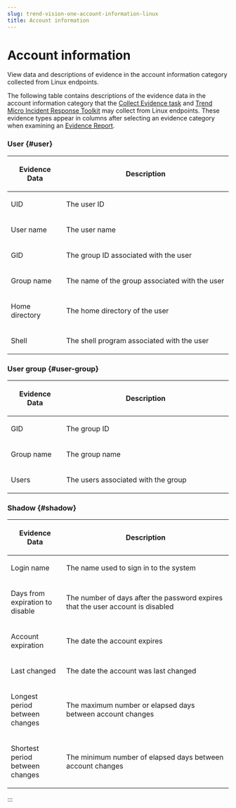 ```yaml
---
slug: trend-vision-one-account-information-linux
title: Account information
---
```

# Account information

View data and descriptions of evidence in the account information category collected from Linux endpoints.

The following table contains descriptions of the evidence data in the account information category that the [Collect Evidence task](collect-evidence-task.mdx) and [Trend Micro Incident Response Toolkit](manual-evidence-collection.mdx) may collect from Linux endpoints. These evidence types appear in columns after selecting an evidence category when examining an [Evidence Report](evidence-report.mdx).

### User {#user}

<table>
<colgroup>
<col style="width: 25%" />
<col style="width: 75%" />
</colgroup>
<thead>
<tr>
<th><p>Evidence Data</p></th>
<th><p>Description</p></th>
</tr>
</thead>
<tbody>
<tr>
<td><p>UID</p></td>
<td><p>The user ID</p></td>
</tr>
<tr>
<td><p>User name</p></td>
<td><p>The user name</p></td>
</tr>
<tr>
<td><p>GID</p></td>
<td><p>The group ID associated with the user</p></td>
</tr>
<tr>
<td><p>Group name</p></td>
<td><p>The name of the group associated with the user</p></td>
</tr>
<tr>
<td><p>Home directory</p></td>
<td><p>The home directory of the user</p></td>
</tr>
<tr>
<td><p>Shell</p></td>
<td><p>The shell program associated with the user</p></td>
</tr>
</tbody>
</table>

### User group {#user-group}

<table>
<colgroup>
<col style="width: 25%" />
<col style="width: 75%" />
</colgroup>
<thead>
<tr>
<th><p>Evidence Data</p></th>
<th><p>Description</p></th>
</tr>
</thead>
<tbody>
<tr>
<td><p>GID</p></td>
<td><p>The group ID</p></td>
</tr>
<tr>
<td><p>Group name</p></td>
<td><p>The group name</p></td>
</tr>
<tr>
<td><p>Users</p></td>
<td><p>The users associated with the group</p></td>
</tr>
</tbody>
</table>

### Shadow {#shadow}

<table>
<colgroup>
<col style="width: 25%" />
<col style="width: 75%" />
</colgroup>
<thead>
<tr>
<th><p>Evidence Data</p></th>
<th><p>Description</p></th>
</tr>
</thead>
<tbody>
<tr>
<td><p>Login name</p></td>
<td><p>The name used to sign in to the system</p></td>
</tr>
<tr>
<td><p>Days from expiration to disable</p></td>
<td><p>The number of days after the password expires that the user account is disabled</p></td>
</tr>
<tr>
<td><p>Account expiration</p></td>
<td><p>The date the account expires</p></td>
</tr>
<tr>
<td><p>Last changed</p></td>
<td><p>The date the account was last changed</p></td>
</tr>
<tr>
<td><p>Longest period between changes</p></td>
<td><p>The maximum number or elapsed days between account changes</p></td>
</tr>
<tr>
<td><p>Shortest period between changes</p></td>
<td><p>The minimum number of elapsed days between account changes</p></td>
</tr>
</tbody>
</table>
:::
